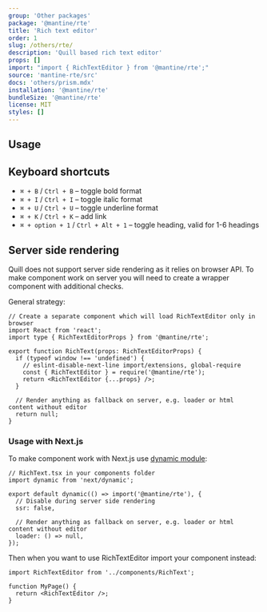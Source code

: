 ```yaml
---
group: 'Other packages'
package: '@mantine/rte'
title: 'Rich text editor'
order: 1
slug: /others/rte/
description: 'Quill based rich text editor'
props: []
import: "import { RichTextEditor } from '@mantine/rte';"
source: 'mantine-rte/src'
docs: 'others/prism.mdx'
installation: '@mantine/rte'
bundleSize: '@mantine/rte'
license: MIT
styles: []
---
```



## Usage

<Demo data={RichTextDemos.usage} />

## Keyboard shortcuts

- `⌘ + B` / `Ctrl + B` – toggle bold format
- `⌘ + I` / `Ctrl + I` – toggle italic format
- `⌘ + U` / `Ctrl + U` – toggle underline format
- `⌘ + K` / `Ctrl + K` – add link
- `⌘ + option + 1` / `Ctrl + Alt + 1` – toggle heading, valid for 1-6 headings

## Server side rendering

Quill does not support server side rendering as it relies on browser API.
To make component work on server you will need to create a wrapper component with additional checks.

General strategy:

```tsx
// Create a separate component which will load RichTextEditor only in browser
import React from 'react';
import type { RichTextEditorProps } from '@mantine/rte';

export function RichText(props: RichTextEditorProps) {
  if (typeof window !== 'undefined') {
    // eslint-disable-next-line import/extensions, global-require
    const { RichTextEditor } = require('@mantine/rte');
    return <RichTextEditor {...props} />;
  }

  // Render anything as fallback on server, e.g. loader or html content without editor
  return null;
}
```

### Usage with Next.js

To make component work with Next.js use [dynamic module](https://nextjs.org/docs/advanced-features/dynamic-import):

```tsx
// RichText.tsx in your components folder
import dynamic from 'next/dynamic';

export default dynamic(() => import('@mantine/rte'), {
  // Disable during server side rendering
  ssr: false,

  // Render anything as fallback on server, e.g. loader or html content without editor
  loader: () => null,
});
```

Then when you want to use RichTextEditor import your component instead:

```tsx
import RichTextEditor from '../components/RichText';

function MyPage() {
  return <RichTextEditor />;
}
```
